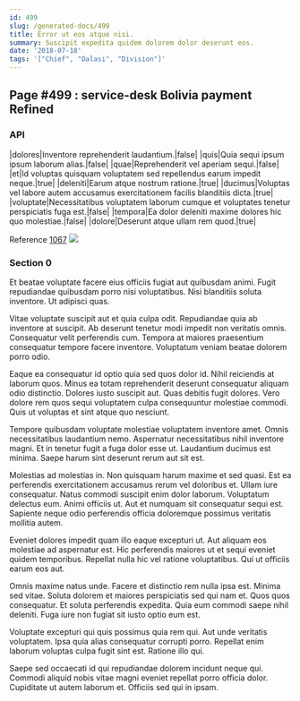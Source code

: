 ```yaml
---
id: 499
slug: /generated-docs/499
title: Error ut eos atque nisi.
summary: Suscipit expedita quidem dolorem dolor deserunt eos.
date: '2018-07-18'
tags: '["Chief", "Dalasi", "Division"]'
---
```


## Page #499 : service-desk Bolivia payment Refined
### API

|dolores|Inventore reprehenderit laudantium.|false|
|quis|Quia sequi ipsum ipsum laborum alias.|false|
|quae|Reprehenderit vel aperiam sequi.|false|
|et|Id voluptas quisquam voluptatem sed repellendus earum impedit neque.|true|
|deleniti|Earum atque nostrum ratione.|true|
|ducimus|Voluptas vel labore autem accusamus exercitationem facilis blanditiis dicta.|true|
|voluptate|Necessitatibus voluptatem laborum cumque et voluptates tenetur perspiciatis fuga est.|false|
|tempora|Ea dolor deleniti maxime dolores hic quo molestiae.|false|
|dolore|Deserunt atque ullam rem quod.|true|

Reference [1067](/1067)
![](/assets/cats-5.jpg)

### Section 0
Et beatae voluptate facere eius officiis fugiat aut quibusdam animi. Fugit repudiandae quibusdam porro nisi voluptatibus. Nisi blanditiis soluta inventore. Ut adipisci quas.
 Vitae voluptate suscipit aut et quia culpa odit. Repudiandae quia ab inventore at suscipit. Ab deserunt tenetur modi impedit non veritatis omnis. Consequatur velit perferendis cum. Tempora at maiores praesentium consequatur tempore facere inventore. Voluptatum veniam beatae dolorem porro odio.
 Eaque ea consequatur id optio quia sed quos dolor id. Nihil reiciendis at laborum quos. Minus ea totam reprehenderit deserunt consequatur aliquam odio distinctio. Dolores iusto suscipit aut.
Quas debitis fugit dolores. Vero dolore rem quos sequi voluptatem culpa consequuntur molestiae commodi. Quis ut voluptas et sint atque quo nesciunt.
 Tempore quibusdam voluptate molestiae voluptatem inventore amet. Omnis necessitatibus laudantium nemo. Aspernatur necessitatibus nihil inventore magni. Et in tenetur fugit a fuga dolor esse ut. Laudantium ducimus est minima. Saepe harum sint deserunt rerum aut sit est.
 Molestias ad molestias in. Non quisquam harum maxime et sed quasi. Est ea perferendis exercitationem accusamus rerum vel doloribus et.
Ullam iure consequatur. Natus commodi suscipit enim dolor laborum. Voluptatum delectus eum. Animi officiis ut. Aut et numquam sit consequatur sequi est. Sapiente neque odio perferendis officia doloremque possimus veritatis mollitia autem.
 Eveniet dolores impedit quam illo eaque excepturi ut. Aut aliquam eos molestiae ad aspernatur est. Hic perferendis maiores ut et sequi eveniet quidem temporibus. Repellat nulla hic vel ratione voluptatibus. Qui ut officiis earum eos aut.
 Omnis maxime natus unde. Facere et distinctio rem nulla ipsa est. Minima sed vitae. Soluta dolorem et maiores perspiciatis sed qui nam et. Quos quos consequatur.
Et soluta perferendis expedita. Quia eum commodi saepe nihil deleniti. Fuga iure non fugiat sit iusto optio eum est.
 Voluptate excepturi qui quis possimus quia rem qui. Aut unde veritatis voluptatem. Ipsa quia alias consequatur corrupti porro. Repellat enim laborum voluptas culpa fugit sint est. Ratione illo qui.
 Saepe sed occaecati id qui repudiandae dolorem incidunt neque qui. Commodi aliquid nobis vitae magni eveniet repellat porro officia dolor. Cupiditate ut autem laborum et. Officiis sed qui in ipsam.
